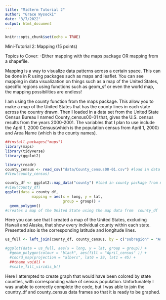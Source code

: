 ```yaml
---
title: "Midterm Tutorial 2"
author: "Grace Wysocki"
date: "3/7/2022"
output: html_document
---
```


```r
knitr::opts_chunk$set(echo = TRUE)
```

Mini-Tutorial 2: Mapping (15 points)

Topics to Cover:
-Either mapping with the maps package OR mapping from a shapefile.

Mapping is a way to visualize data patterns across a certain space. This can be done in R using packages such as maps and leaflet. You can see mapping in data visualization on things such as a map of the United States, specific regions using functions such as geom_sf or even the world map, the mapping possibilities are endless! 

I am using the county function from the maps package. This allow you to make a map of the United States that has the county lines in each state across the country drawn. Then I loaded in a data set from the United State Census Bureau I named County_census00-01 that, gives the U.S. census results from the years 2000-2001. The variables that I plan to use include the April 1, 2000 Census(which is the population census from April 1, 2000) and Area Name (which is the county names).
```r
##install.packages("maps")
library(maps)
library(tidyverse)
library(ggplot2)

library(readr)
county_census <- read_csv("data/County_census00-01.csv") #load in data
#View(county_census)

county_df <- ggplot2::map_data("county") #load in county package from maps
#view(county_df)
ggplot(data = county_df,
            mapping = aes(x = long, y = lat,
                          group = group)) +
  geom_polygon() 
#creates a map of the United State using the map data from  county_df 
```

Here you can see that I created a map of the United States, excluding Hawaii and Alaska, that show every individual county within each state. Presented also is the corresponding latitude and longitude lines.

```r
us_full <- left_join(county_df, county_census, by = c("subregion" = "Area Name")) %>% mutate(April_census = "April 1, 2000 Census")

#ggplot(data = us_full, aes(x = long, y = lat, group = group)) +
  #geom_polygon(colour = "black", aes(fill = "April_census" )) +
  #coord_map(projection = "albers", lat0 = 39, lat1 = 45) +
  ##theme_void() +
  #scale_fill_viridis_b()
```

Here I attempted to create graph that would have been colored by state counties, with corresponding value of census population. Unfortunately I was unable to correctly complete the code, but I was able to join the country_df and county_census data frames so that it is ready to be graphed.
